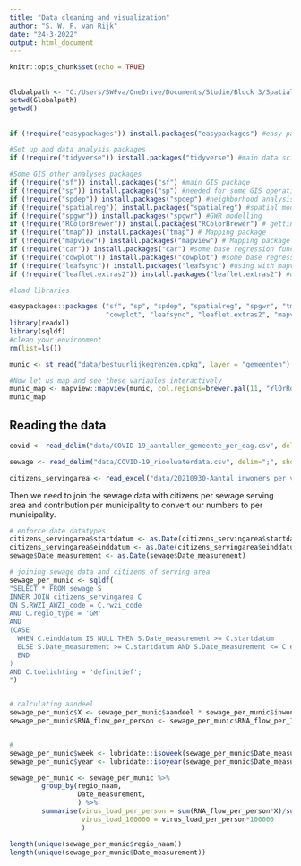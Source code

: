 ---
title: "Data cleaning and visualization"
author: "S. W. F. van Rijk"
date: "24-3-2022"
output: html_document
---

```{r setup, include=FALSE}
knitr::opts_chunk$set(echo = TRUE)
```

## 

```{r Path}
Globalpath <- "C:/Users/SWFva/OneDrive/Documents/Studie/Block 3/Spatial Statistics and Machine Learning/Term project" #change the path to your folder
setwd(Globalpath)
getwd()
```

## 

```{r Packages}
if (!require("easypackages")) install.packages("easypackages") #easy package manager

#Set up and data analysis packages
if (!require("tidyverse")) install.packages("tidyverse") #main data science packages

#Some GIS other analyses packages 
if (!require("sf")) install.packages("sf") #main GIS package
if (!require("sp")) install.packages("sp") #needed for some GIS operation, will not be in use from 2023
if (!require("spdep")) install.packages("spdep") #neighborhood analysis in R
if (!require("spatialreg")) install.packages("spatialreg") #spatial modelling such as lag, error
if (!require("spgwr")) install.packages("spgwr") #GWR modelling
if (!require("RColorBrewer")) install.packages("RColorBrewer") # getting interesting color
if (!require("tmap")) install.packages("tmap") # Mapping package
if (!require("mapview")) install.packages("mapview") # Mapping package
if (!require("car")) install.packages("car") #some base regression functions
if (!require("cowplot")) install.packages("cowplot") #some base regression functions
if (!require("leafsync")) install.packages("leafsync") #using with mapview
if (!require("leaflet.extras2")) install.packages("leaflet.extras2") #using with mapview

#load libraries

easypackages::packages ("sf", "sp", "spdep", "spatialreg", "spgwr", "tmap", "mapview", "car", "RColorBrewer", "tidyverse", 
                        "cowplot", "leafsync", "leaflet.extras2", "mapview")
library(readxl)
library(sqldf)
#clean your environment
rm(list=ls())
```

```{r}
munic <- st_read("data/bestuurlijkegrenzen.gpkg", layer = "gemeenten")
```

```{r}
#Now let us map and see these variables interactively
munic_map <- mapview::mapview(munic, col.regions=brewer.pal(11, "YlOrRd"))
munic_map

```
## Reading the data

```{r data}
covid <- read_delim("data/COVID-19_aantallen_gemeente_per_dag.csv", delim =";", show_col_types = FALSE)

sewage <- read_delim("data/COVID-19_rioolwaterdata.csv", delim=";", show_col_types = FALSE)

citizens_servingarea <- read_excel("data/20210930-Aantal inwoners per verzorgingsgebied 2021.xlsx", sheet = "Tabel 1")
```

Then we need to join the sewage data with citizens per sewage serving area and contribution per municipality to convert our numbers to per municipality.

```{r}

# enforce date datatypes
citizens_servingarea$startdatum <- as.Date(citizens_servingarea$startdatum)
citizens_servingarea$einddatum <- as.Date(citizens_servingarea$einddatum)
sewage$Date_measurement <- as.Date(sewage$Date_measurement)

# joining sewage data and citizens of serving area
sewage_per_munic <- sqldf(
"SELECT * FROM sewage S 
INNER JOIN citizens_servingarea C
ON S.RWZI_AWZI_code = C.rwzi_code 
AND C.regio_type = 'GM'
AND 
(CASE
  WHEN C.einddatum IS NULL THEN S.Date_measurement >= C.startdatum
  ELSE S.Date_measurement >= C.startdatum AND S.Date_measurement <= C.einddatum
  END
)
AND C.toelichting = 'definitief';
")


# calculating aandeel
sewage_per_munic$X <- sewage_per_munic$aandeel * sewage_per_munic$inwoners
sewage_per_munic$RNA_flow_per_person <- sewage_per_munic$RNA_flow_per_100000 / 100000


# 
sewage_per_munic$week <- lubridate::isoweek(sewage_per_munic$Date_measurement)
sewage_per_munic$year <- lubridate::isoyear(sewage_per_munic$Date_measurement)

sewage_per_munic <- sewage_per_munic %>% 
        group_by(regio_naam,
                 Date_measurement, 
                 ) %>% 
        summarise(virus_load_per_person = sum(RNA_flow_per_person*X)/sum(X),
                  virus_load_100000 = virus_load_per_person*100000
                  )

```

```{r}

length(unique(sewage_per_munic$regio_naam))
length(unique(sewage_per_munic$Date_measurement))

```

```{r}


```


```{r}

```
































